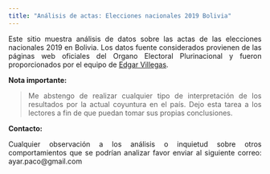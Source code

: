 ---
title: "Análisis de actas: Elecciones nacionales 2019 Bolivia"
---
<style>
body {
text-align: justify}
</style>

Este sitio muestra análisis de datos sobre las actas de las elecciones nacionales 2019 en Bolivia. Los datos fuente considerados provienen de las páginas web oficiales del Organo Electoral Plurinacional y fueron proporcionados por el equipo de [Edgar Villegas](https://twitter.com/edgarinvillegas).

__Nota importante:__

> Me abstengo de realizar cualquier tipo de interpretación de los resultados por la actual coyuntura en el país. Dejo esta tarea a los lectores a fin de que puedan tomar sus propias conclusiones.

__Contacto:__

Cualquier observación a los análisis o inquietud sobre otros comportamientos que se podrían analizar favor enviar al siguiente correo: ayar.paco@gmail.com